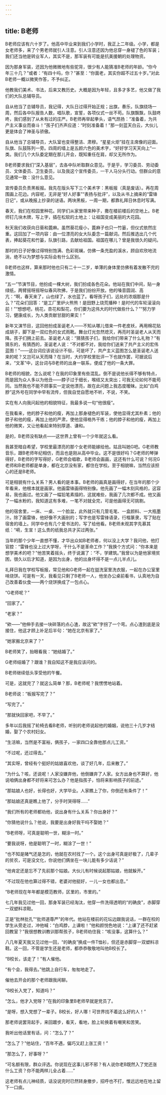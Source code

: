 ```yaml
---
---
---
```

title: B老师
---




B老师应该有六十岁了。他高中毕业来到我们小学时，我正上二年级。小学，都是女老师多，来了个男老师就引人注意。引人注意还因为他总穿一身褪了色的军装；我们还当他是转业军人，其实不是，那军装有可能是抗美援朝的处理物资。

因为那身军装，还因为他微微地有些驼背，很少有人能猜准B老师的年龄。“你今年三十几？”或者：“有四十吗，你？”甚至：“你面老，其实你超不过五十岁。”对此B老师一概以微笑作答，不予纠正。

他教我们美术、书法，后来又教历史。大概是因为年轻，且多才多艺，他又做了我们的大队总辅导员。

自从他当了总辅导员，我记得，大队日过得开始正规；出旗，奏乐，队旗绕场一周，然后各中队报告人数，唱队歌，宣誓，各项仪式一丝不苟。队旗飘飘，队鼓咚咚，我们感到了从未有过的庄严。B老师再举起拳头，语气昂扬：“准备着，为共产主义事业而奋斗！”孩子们齐声应道：“时刻准备着！”那一刻蓝天白云，大伙儿更是体会了神圣与骄傲。



自从他当了总辅导员，大队室也变得整洁、肃穆。“星星火炬”挂在主席像的迎面。队旗、队鼓陈列一旁。四周的墙上是五颜六色的美术字，“好好学习天天向上”一类。我们几个大队委定期在那儿开会，既知重任在肩，却又无所作为。

B老师要求我们“深入基层”，去各中队听取群众意见。于是乎，学习委员、劳动委员、文体委员、卫生委员，以及我这个宣传委员，一干人马分头行动。但群众的意见通常一致：没什么意见。

宣传委员负责黑板报。我先在版头写下三个美术字：黑板报（真是废话）。再在周围画上花边。内容呢，无非是“好人好事”“表扬与批评”，以及从书上摘来的“雷锋日记”，或从晚报上抄录的谜语。两块黑板，一周一期，都靠礼拜日休息时写满。

春天，我们在校园里种花。同学们从家里带来种子，撒在楼前楼后的空地上。B老师钉几块木牌，写上字，插在松软的土地上：让祖国变成美丽的大花园。

秋天我们收获向日葵和蓖麻。虽然葵花瘦小，蓖麻子也只一竹篓，但仪式依然庄重。这回加了一项内容：由一位漂亮的女大队委念一篇献词。然后推选出几个代表，捧起葵花和竹篓，队旗引路，去献给祖国。祖国在哪儿？曾是我很久的疑问。

那时的日子好像过得特别饱满、色彩斑斓，仿佛一条充盈的溪水，顾自欢欣地流淌，绝不以为梦想与实际会有什么区别。

B老师也这样，算来那时他也只有二十一二岁，单薄的身体里仿佛有着发散不完的激情。

“五一”节演节目，他扮成一棵大树，我们扮成各色花朵。他站在我们中间，贴一身绿纸，两臂摇呀摇呀似春风吹拂，于是我们纷纷开放。他的嗓音圆润、高亢：“啊，春天来了，山也绿了，水也蓝了。看呀孩子们，远处的浓烟那是什么？”花朵们回答：“是工厂里炉火熊熊！是田野上烧荒播种！是时代的车轮滚滚向前！”“想想吧，桃花，杏花和梨花，你们要为这伟大的时代做些什么？”“努力学习，健康成长，为人类贡献甘甜的果实！”

新年又演节目，这回他扮成圣诞老人——不知从哪儿借来一件老皮袄，再用棉花贴成胡子，脚下是一双红色的女式雨靴。舞台灯光忽然熄灭，再亮时圣诞老人从天而降。孩子们拥上前去。圣诞老人说：“猜猜孩子们，我给你们带来了什么礼物？”有猜东的，有猜西的，圣诞老人说：“不对都不对，我给你们送来了共产主义的宏伟蓝图！”——这台词应该说设计不俗，可是坏了，共产主义蓝图怎么是圣诞老人送来的呢？又岂可从天而降？在当时，大约学校里批评一下也就作罢，可据说后来，“文革”中，这台词与B老师的出身一联系，便成了他的一条大罪。

B老师的相貌，怎么说呢？在我的印象里有些混乱。倒不是说他长得不够有特点，而是因为众人多以为他丑——脖子过于细长，喉结又太突出；可我无论如何不能苟同。当然我也不能不顾事实一定说他漂亮，故在此问题上我态度暧昧。比如“白鸡脖”这外号在同学中早有流传，但我自觉自愿地不听，不说，不笑。

实在有人向我问起他的相貌特征，我最多说一句“他很瘦”。

在我看来，他的脖子和他的瘦，再加上那身褪色的军装，使他显得尤其朴素；他的脖子和他的瘦，再加上他的严肃，使他显得格外干练；他的脖子和他的瘦，再加上他的微笑，又让他看起来特别厚道、谦和。

是的，B老师没有缺点——这世界上曾有一个少年就这么看。

我甚至暗自希望，学校里最漂亮的那个女老师能嫁给他。姑且叫她G吧。G老师教音乐，跟B老师年纪相仿，而且也是刚从高中毕业。这不是很好吗？G老师的琴弹得好，B老师的字写得好，G老师会唱歌，B老师会画画，这还有什么可说？何况G老师和B老师都是单身，都在北京没有家，都住在学校。至于相貌嘛，当然应该担心的还是B老师。

可是相貌有什么关系？男人看的是本事。B老师的画真是画得好，在当年的那个少年看来，他根本就是画家。他画雷锋画得特别像。他先画了一幅木刻风格的，这容易，我也画过。他又画了一幅铅笔素描的，这就难些，我画了几次都不成。他又画了一幅水粉的，我知道这有多难，一笔不对就全完，可是他画得无可挑剔。

他的宿舍里，一床、一桌、一个脸盆，此外就只有几管毛笔、一盒颜料、一大瓶墨汁。除了画雷锋，他好像不大画别的；写字也是写雷锋语录，行楷篆隶，写了贴在宿舍的墙上。同学中也有几个爱书法的，写了给他看。B老师未观其字先慕其纸：“嗬，生宣！这么贵的纸我总共才买过两张。”

当年的那个少年一直想不懂，才华出众如B老师者，何以没上大学？我问他，他打官腔：“雷锋也没上过大学呀，干什么不是革命工作？”我换个方式问：“你本来是想学美术的吧？”他苦笑着摇头，终于说漏了：“不，学建筑。”我曾以为是他家境贫困，很久以后才知道，是因为出身，他的出身坏得不是一点儿半点儿。



礼拜日我在学校写板报，常见他和G老师一起在盥洗室里洗衣服，一起在办公室里啃烧饼。可是有一天，我看见只剩了B老师一人，他坐办公桌前看书，认真地为自己改善着伙食——两个烧饼换成了一包点心。

“G老师呢？”

“回家了。”

“老家？”

“欸——”他伸手去接一块碎落的点心渣，故这“欸”字拐了一个弯。点心渣到底是没接住，他这才顾上补足后半句：“她在北京有家了。”

“她家搬北京来了？”

B老师笑了，抬眼看我：“她结婚了。”

G老师结婚了？跟谁？我自知这不是我应该问的。

B老师继续低头享受他的午餐。

可是，这就完了？就这么简单？那，B老师呢？我愣愣地站着。

B老师说：“板报写完了？”

“写完了。”

“那就快回家吧，不早了。”

多年以后我摇了轮椅去看B老师，听别的老师说起他的婚姻，说他三十几岁才结婚，娶了个农村妇女。

“生活嘛，当然是不富裕，俩孩子，一家四口全靠他那点儿工资。”

“不过呢，还过得去。”

“其实呀，曾经有个挺好的姑娘喜欢他，谈了好几年，后来散了。”

“为什么？咳，还说呢！人家没嫌弃他，他倒嫌弃了人家。女方出身也不算好，他说咱俩出身都不好将来可怎么办？他是指孩子，怕将来影响孩子的前途。”

“那姑娘人也好，长得也好，大学毕业。人家瞧上了你，你倒还有条件了！”

“那姑娘还真是瞧上他了，分手时哭得呀……”

“我们所有的老师都劝他，说出身有什么关系？你出身好？”

“你猜他说什么？他说，我要是出身好我干吗不娶她？”

“B老师呀，可真是聪明一世，糊涂一时。”

“要我说呀，他是聪明了一时，糊涂了一世！”

“也不知是赌气还是怎的，他就在农村找了一个。这个出身可真是好极了，几辈子的贫农，可是没文化，你说他们俩坐在一块儿能有多少话说？”

“他肯定还是忘不了先前那个姑娘。大伙儿有时候说起那姑娘，他就躲开。”

“不过现在他也算过得不错，老婆对他挺好，一儿一女也都出息。”

“B老师现在年年都是模范教师，区里的，市里的。”

七几年我见过他一回，那身军装已经淘汰，他穿一件洗得透明的“的确良”，赤脚穿一双塑料凉鞋。

正是“批林批孔”“批师道尊严”的年代。他站在楼前的花坛边跟我说话，一群在校的学生从旁走过，冲他喊：“白鸡脖，上课啦！”他和颜悦色地说：“上课了还不赶紧回教室？”我很想教训教训那帮孩子，B老师劝住我：“咳没事，这算什么？”

八几年夏天我又见过他一回，“的确良”换成一件T恤衫，但还是赤脚穿一双塑料凉鞋。这一回，不管是学生还是老师，都恭恭敬敬地叫他B校长了。

“B校长，该走了！”有人催他。

“有个会，我得去。”他跳上自行车，匆匆地走了。

催他去开会的那个老师跟我闲聊。

“B校长入党了，知道吗？”

“怎么，他才入党呀？”在我的印象里B老师早就是党员了。

“是呀，想入党想了一辈子。B校长，好人哪！可世界找不着这么好的人！”

那老师说罢背起手，来回踱步，看天，看地，脸上轮换着有嘲笑和苦笑。

我听出他话里有话，问：“怎么了？”

“怎么了？”他站住，“百年不遇，偏巧又赶上涨工资！”

“那怎么了，好事呀？”

“可名额有限，群众评选。你说现在这事儿邪不邪？有人说你老B既然入了党还涨什么工资？你不能两样儿全占着……”

这老师有点儿神经质，话没说完时已然转身撤步，招呼也不打，惟远远地在地上留下一口痰。
